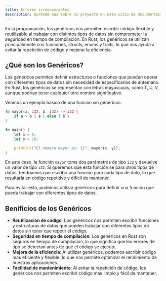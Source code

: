 ```yaml
---
title: Errores irrecoperables
description: Aprende más sobre mi proyecto en este sitio de documentación construido con Starlight.
---
```


En la programación, los genéricos nos permiten escribir código flexible y reutilizable al trabajar con distintos tipos de datos sin comprometer la seguridad en tiempo de compilación. En Rust, los genéricos se utilizan principalmente con funciones, structs, enums y traits, lo que nos ayuda a evitar la repetición de código y mejorar la eficiencia.

## ¿Qué son los Genéricos?

Los genéricos permiten definir estructuras o funciones que pueden operar con diferentes tipos de datos sin necesidad de especificarlos de antemano. En Rust, los genéricos se representan con letras mayúsculas, como T, U, V, aunque podrían tener cualquier otro nombre significativo.

Veamos un ejemplo básico de una función sin genéricos:

```rust
fn mayor(a: i32, b: i32) -> i32 {
    if a > b { a } else { b }
}

fn main() {
    let x = 5;
    let y = 10;

    println!("El número mayor es: {}", mayor(x, y));
}
```

En este caso, la función `mayor` toma dos parámetros de tipo `i32` y devuelve un valor de tipo `i32`. Si queremos que esta función se para otros tipos de datos, tendríamos que escribir una función para cada tipo de dato, lo que resultaría en código repetitivo y difícil de mantener.

Para evitar esto, podemos utilizar genéricos para definir una función que pueda trabajar con diferentes tipos de datos.

## Benificios de los Genéricos

- **Reutilización de código**: Los genéricos nos permiten escribir funciones y estructuras de datos que pueden trabajar con diferentes tipos de datos sin tener que repetir el código.
- **Seguridad en tiempo de compilación**: Los genéricos en Rust son seguros en tiempo de compilación, lo que significa que los errores de tipo se detectan antes de que el código se ejecute.
- **Mejora de la eficiencia**: Al utilizar genéricos, podemos escribir código más eficiente y flexible, lo que nos permite optimizar el rendimiento de nuestras aplicaciones.
- **Facilidad de mantenimiento**: Al evitar la repetición de código, los genéricos nos permiten escribir código más limpio y fácil de mantener.

